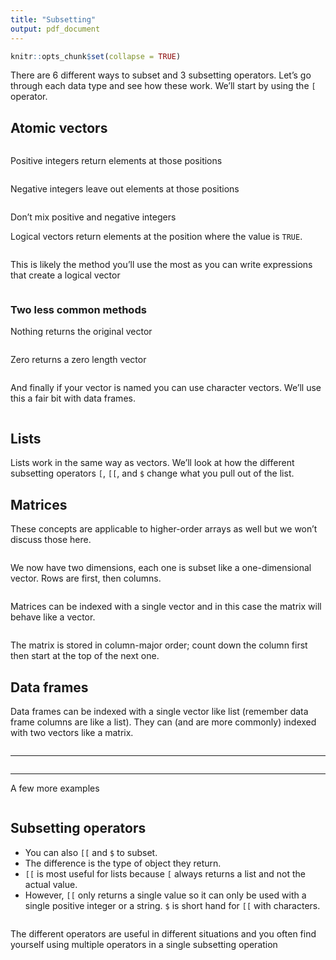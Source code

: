 ```yaml
---
title: "Subsetting"
output: pdf_document
---
```


```r
knitr::opts_chunk$set(collapse = TRUE)
```


There are 6 different ways to subset and 3 subsetting operators.  Let's go through each data type and see how these work.  We'll start by using the `[` operator.

## Atomic vectors

```r

```


Positive integers return elements at those positions

```r

```


Negative integers leave out elements at those positions

```r

```

Don't mix positive and negative integers


Logical vectors return elements at the position where the value is `TRUE`. 

```r

```

This is likely the method you'll use the most as you can write expressions that create a logical vector

```r

```


### Two less common methods

Nothing returns the original vector
```r

```

Zero returns a zero length vector

```r

```


And finally if your vector is named you can use character vectors.  We'll use this a fair bit with data frames.
```r

```


## Lists

Lists work in the same way as vectors.  We'll look at how the different subsetting operators `[`, `[[`, and `$` change what you pull out of the list.

## Matrices

These concepts are applicable to higher-order arrays as well but we won't discuss those here.

```r

```


We now have two dimensions, each one is subset like a one-dimensional vector. Rows are first, then columns.

```r

```


Matrices can be indexed with a single vector and in this case the matrix will behave like a vector.

```r

```

The matrix is stored in column-major order; count down the column first then start at the top of the next one.

## Data frames

Data frames can be indexed with a single vector like list (remember data frame columns are like a list).  They can (and are more commonly) indexed with two vectors like a matrix.

```r

```

---- 

```r

```

---- 

A few more examples

```r

```

## Subsetting operators

* You can also `[[` and `$` to subset.  
* The difference is the type of object they return.  
* `[[` is most useful for lists because `[` always returns a list and not the actual value.  
* However, `[[` only returns a single value so it can only be used with a single positive integer or a string. `$` is short hand for `[[` with characters.


```r

```


The different operators are useful in different situations and you often find yourself using multiple operators in a single subsetting operation

```r

```


